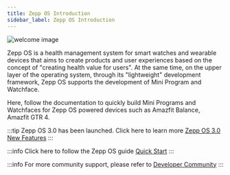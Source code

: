 ```yaml
---
title: Zepp OS Introduction
sidebar_label: Zepp OS Introduction
---
```


![welcome image](/img/welcome.png)

Zepp OS is a health management system for smart watches and wearable devices that aims to create products and user experiences based on the concept of "creating health value for users". At the same time, on the upper layer of the operating system, through its "lightweight" development framework, Zepp OS supports the development of Mini Program and Watchface.

Here, follow the documentation to quickly build Mini Programs and Watchfaces for Zepp OS powered devices such as Amazfit Balance, Amazfit GTR 4.

:::tip
Zepp OS 3.0 has been launched. Click here to learn more [Zepp OS 3.0 New Features](./guides/version-info/new-features-30.md)
:::

:::info
Click here to follow the Zepp OS guide [Quick Start](./guides/quick-start.md)
:::

:::info
For more community support, please refer to [Developer Community](./guides/community.md)
:::
